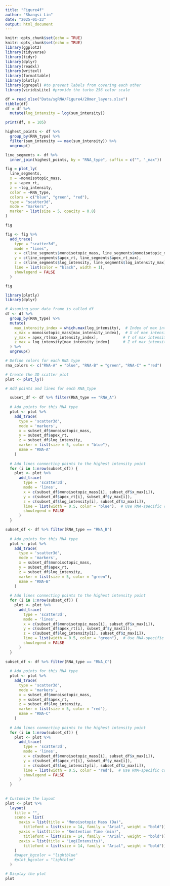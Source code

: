 ```yaml
---
title: "Figure4f"
author: "Shangsi Lin"
date: "2025-01-23"
output: html_document
---
```


```r
knitr::opts_chunk$set(echo = TRUE)
knitr::opts_chunk$set(echo = TRUE)
library(ggplot2)
library(tidyverse)
library(tidyr)
library(dplyr)
library(readxl)
library(writexl)
library(formattable)
library(plotly)
library(ggrepel) #to prevent labels from covering each other
library(viridisLite) #provide the turbo 256 color scale
```

```r
df = read_xlsx("Data/sgRNA/Figure4/20mer_layers.xlsx")
tibble(df)
df = df %>% 
  mutate(log_intensity = log(sum_intensity))

print(df, n = 105)

highest_points <- df %>%
  group_by(RNA_type) %>%
  filter(sum_intensity == max(sum_intensity)) %>%
  ungroup()

line_segments <- df %>%
  inner_join(highest_points, by = "RNA_type", suffix = c("", "_max"))

fig = plot_ly(
  line_segments,
  x = ~monoisotopic_mass,
  y = ~apex_rt,
  z = ~log_intensity,
  color = ~RNA_type,
  colors = c("blue", "green", "red"),
  type = "scatter3d",
  mode = "markers",
  marker = list(size = 5, opacity = 0.8)
) 

fig

fig <- fig %>%
  add_trace(
    type = "scatter3d",
    mode = "lines",
    x = c(line_segments$monoisotopic_mass, line_segments$monoisotopic_mass_max),
    y = c(line_segments$apex_rt, line_segments$apex_rt_max),
    z = c(line_segments$log_intensity, line_segments$log_intensity_max),
    line = list(color = "black", width = 1),
    showlegend = FALSE
  )

fig


```

```r
library(plotly)
library(dplyr)

# Assuming your data frame is called df
df <- df %>%
  group_by(RNA_type) %>%
  mutate(
    max_intensity_index = which.max(log_intensity),  # Index of max intensity
    x_max = monoisotopic_mass[max_intensity_index],  # X of max intensity
    y_max = apex_rt[max_intensity_index],           # Y of max intensity
    z_max = log_intensity[max_intensity_index]      # Z of max intensity
  ) %>%
  ungroup()

# Define colors for each RNA type
rna_colors <- c("RNA-A" = "blue", "RNA-B" = "green", "RNA-C" = "red")

# Create the 3D scatter plot
plot <- plot_ly()

# Add points and lines for each RNA_type

  subset_df <- df %>% filter(RNA_type == "RNA_A")
  
  # Add points for this RNA type
  plot <- plot %>%
    add_trace(
      type = 'scatter3d',
      mode = 'markers',
      x = subset_df$monoisotopic_mass,
      y = subset_df$apex_rt,
      z = subset_df$log_intensity,
      marker = list(size = 5, color = "blue"),
      name = "RNA-A"
    )
  
  # Add lines connecting points to the highest intensity point
  for (i in 1:nrow(subset_df)) {
    plot <- plot %>%
      add_trace(
        type = 'scatter3d',
        mode = 'lines',
        x = c(subset_df$monoisotopic_mass[i], subset_df$x_max[i]),
        y = c(subset_df$apex_rt[i], subset_df$y_max[i]),
        z = c(subset_df$log_intensity[i], subset_df$z_max[i]),
        line = list(width = 0.5, color = "blue"),  # Use RNA-specific color for lines
        showlegend = FALSE
      )
  }

subset_df <- df %>% filter(RNA_type == "RNA_B")
  
  # Add points for this RNA type
  plot <- plot %>%
    add_trace(
      type = 'scatter3d',
      mode = 'markers',
      x = subset_df$monoisotopic_mass,
      y = subset_df$apex_rt,
      z = subset_df$log_intensity,
      marker = list(size = 5, color = "green"),
      name = "RNA-B"
    )
  
  # Add lines connecting points to the highest intensity point
  for (i in 1:nrow(subset_df)) {
    plot <- plot %>%
      add_trace(
        type = 'scatter3d',
        mode = 'lines',
        x = c(subset_df$monoisotopic_mass[i], subset_df$x_max[i]),
        y = c(subset_df$apex_rt[i], subset_df$y_max[i]),
        z = c(subset_df$log_intensity[i], subset_df$z_max[i]),
        line = list(width = 0.5, color = "green"),  # Use RNA-specific color for lines
        showlegend = FALSE
      )
  }
  
subset_df <- df %>% filter(RNA_type == "RNA_C")
  
  # Add points for this RNA type
  plot <- plot %>%
    add_trace(
      type = 'scatter3d',
      mode = 'markers',
      x = subset_df$monoisotopic_mass,
      y = subset_df$apex_rt,
      z = subset_df$log_intensity,
      marker = list(size = 5, color = "red"),
      name = "RNA-C"
    )
  
  # Add lines connecting points to the highest intensity point
  for (i in 1:nrow(subset_df)) {
    plot <- plot %>%
      add_trace(
        type = 'scatter3d',
        mode = 'lines',
        x = c(subset_df$monoisotopic_mass[i], subset_df$x_max[i]),
        y = c(subset_df$apex_rt[i], subset_df$y_max[i]),
        z = c(subset_df$log_intensity[i], subset_df$z_max[i]),
        line = list(width = 0.5, color = "red"),  # Use RNA-specific color for lines
        showlegend = FALSE
      )
  }
  
  
# Customize the layout
plot <- plot %>%
  layout(
    title = "",
    scene = list(
      xaxis = list(title = "Monoisotopic Mass (Da)",
        titlefont = list(size = 14, family = "Arial", weight = "bold")),
      yaxis = list(title = "Rentention Time (min)",
        titlefont = list(size = 14, family = "Arial", weight = "bold")),
      zaxis = list(title = "Log(Intensity)",
        titlefont = list(size = 14, family = "Arial", weight = "bold"))
    )
    #paper_bgcolor = "lightblue"
    #plot_bgcolor = "lightblue" 
  )

# Display the plot
plot

```


